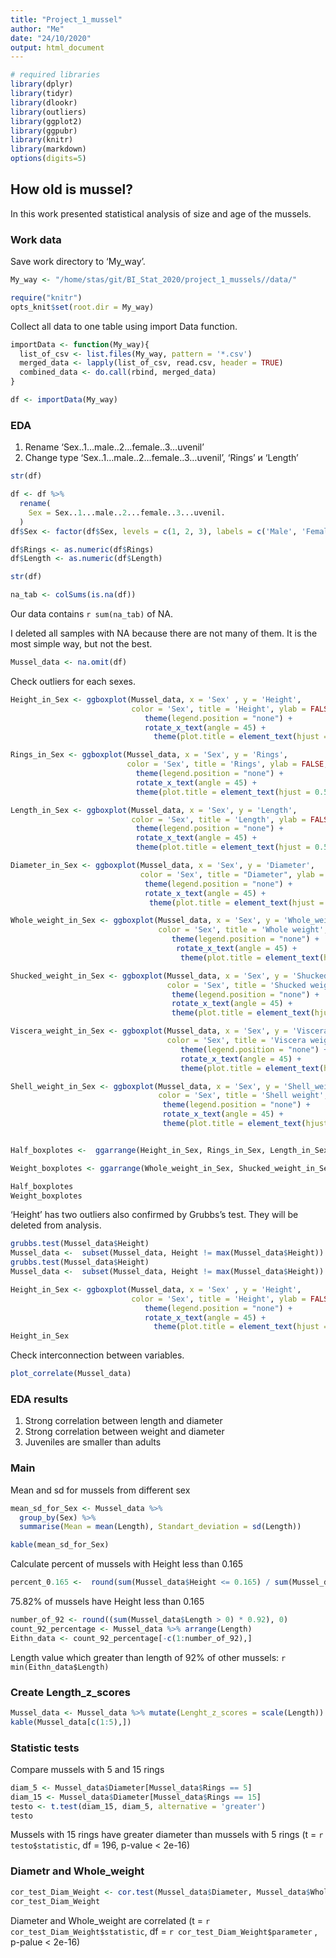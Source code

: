 ```yaml
---
title: "Project_1_mussel"
author: "Me"
date: "24/10/2020"
output: html_document
---
```


```r
# required libraries
library(dplyr)
library(tidyr)
library(dlookr)
library(outliers)
library(ggplot2)
library(ggpubr)
library(knitr)
library(markdown)
options(digits=5)
```
## How old is mussel?

In this work presented statistical analysis of size and age of the mussels. 

### Work data
Save work directory to 'My_way'.

```r
My_way <- "/home/stas/git/BI_Stat_2020/project_1_mussels//data/"
```

```r
require("knitr")
opts_knit$set(root.dir = My_way)
```


Collect all data to one table using import Data function.
```r
importData <- function(My_way){
  list_of_csv <- list.files(My_way, pattern = '*.csv') 
  merged_data <- lapply(list_of_csv, read.csv, header = TRUE)
  combined_data <- do.call(rbind, merged_data)
}
```

```r
df <- importData(My_way)
```

### EDA

1) Rename 'Sex..1...male..2...female..3...uvenil' 
2) Change type 'Sex..1...male..2...female..3...uvenil', 'Rings' и 'Length' 

```r
str(df)
```

```r
df <- df %>%
  rename(
    Sex = Sex..1...male..2...female..3...uvenil.
  )
df$Sex <- factor(df$Sex, levels = c(1, 2, 3), labels = c('Male', 'Female', 'Uvenil'))

df$Rings <- as.numeric(df$Rings)
df$Length <- as.numeric(df$Length)

str(df)
```

```r
na_tab <- colSums(is.na(df))
```

Our data contains `r sum(na_tab)` of NA. 

I deleted all samples with NA because there are not many of them. It is the most simple way, but not the best. 

```r
Mussel_data <- na.omit(df)
```
Check outliers for each sexes.


```r

Height_in_Sex <- ggboxplot(Mussel_data, x = 'Sex' , y = 'Height',
                           color = 'Sex', title = 'Height', ylab = FALSE, xlab = FALSE) + 
                              theme(legend.position = "none") +
                              rotate_x_text(angle = 45) +
                                theme(plot.title = element_text(hjust = 0.5))

Rings_in_Sex <- ggboxplot(Mussel_data, x = 'Sex', y = 'Rings',
                          color = 'Sex', title = 'Rings', ylab = FALSE, xlab = FALSE) + 
                            theme(legend.position = "none") +
                            rotate_x_text(angle = 45) + 
                            theme(plot.title = element_text(hjust = 0.5))

Length_in_Sex <- ggboxplot(Mussel_data, x = 'Sex', y = 'Length',
                           color = 'Sex', title = 'Length', ylab = FALSE, xlab = FALSE) + 
                            theme(legend.position = "none") +
                            rotate_x_text(angle = 45) +
                            theme(plot.title = element_text(hjust = 0.5))

Diameter_in_Sex <- ggboxplot(Mussel_data, x = 'Sex', y = 'Diameter',
                             color = 'Sex', title = "Diameter", ylab = FALSE, xlab = FALSE) + 
                              theme(legend.position = "none") +
                              rotate_x_text(angle = 45) +
                               theme(plot.title = element_text(hjust = 0.5))

Whole_weight_in_Sex <- ggboxplot(Mussel_data, x = 'Sex', y = 'Whole_weight',
                                 color = 'Sex', title = 'Whole weight', ylab = FALSE, xlab = FALSE) + 
                                    theme(legend.position = "none") +
                                     rotate_x_text(angle = 45) +
                                      theme(plot.title = element_text(hjust = 0.5))

Shucked_weight_in_Sex <- ggboxplot(Mussel_data, x = 'Sex', y = 'Shucked_weight',
                                   color = 'Sex', title = 'Shucked weight', ylab = FALSE, xlab = FALSE) + 
                                    theme(legend.position = "none") +
                                    rotate_x_text(angle = 45) +
                                    theme(plot.title = element_text(hjust = 0.5))

Viscera_weight_in_Sex <- ggboxplot(Mussel_data, x = 'Sex', y = 'Viscera_weight',
                                   color = 'Sex', title = 'Viscera weight', ylab = FALSE, xlab = FALSE) + 
                                      theme(legend.position = "none") +
                                      rotate_x_text(angle = 45) +
                                      theme(plot.title = element_text(hjust = 0.5))

Shell_weight_in_Sex <- ggboxplot(Mussel_data, x = 'Sex', y = 'Shell_weight',
                                 color = 'Sex', title = 'Shell weight', ylab = FALSE, xlab = FALSE) + 
                                  theme(legend.position = "none") +
                                  rotate_x_text(angle = 45) +
                                  theme(plot.title = element_text(hjust = 0.5))


Half_boxplotes <-  ggarrange(Height_in_Sex, Rings_in_Sex, Length_in_Sex, Diameter_in_Sex)

Weight_boxplotes <- ggarrange(Whole_weight_in_Sex, Shucked_weight_in_Sex, Viscera_weight_in_Sex, Shell_weight_in_Sex)

Half_boxplotes 
Weight_boxplotes
```

'Height' has two outliers also confirmed by Grubbs's test. They will be deleted from analysis.

```r
grubbs.test(Mussel_data$Height)
Mussel_data <-  subset(Mussel_data, Height != max(Mussel_data$Height))
grubbs.test(Mussel_data$Height)
Mussel_data <-  subset(Mussel_data, Height != max(Mussel_data$Height))
```

```r
Height_in_Sex <- ggboxplot(Mussel_data, x = 'Sex' , y = 'Height',
                           color = 'Sex', title = 'Height', ylab = FALSE) + 
                              theme(legend.position = "none") +
                              rotate_x_text(angle = 45) +
                                theme(plot.title = element_text(hjust = 0.5))
Height_in_Sex
```

Check interconnection between variables.

```r
plot_correlate(Mussel_data)
```

### EDA results

1) Strong correlation between length and diameter 
2) Strong correlation between weight and diameter 
3) Juveniles are smaller than adults


### Main

Mean and sd for mussels from different sex
```r
mean_sd_for_Sex <- Mussel_data %>% 
  group_by(Sex) %>%
  summarise(Mean = mean(Length), Standart_deviation = sd(Length))

```
```r
kable(mean_sd_for_Sex)
```

Calculate percent of mussels with Height less than 0.165

```r
percent_0.165 <-  round(sum(Mussel_data$Height <= 0.165) / sum(Mussel_data$Height >= 0), 4) 
```

75.82% of mussels have Height less than 0.165


```r
number_of_92 <- round((sum(Mussel_data$Length > 0) * 0.92), 0)
count_92_percentage <- Mussel_data %>% arrange(Length)
Eithn_data <- count_92_percentage[-c(1:number_of_92),]
```

Length value which greater than length of 92% of other mussels: `r min(Eithn_data$Length)`


### Create Length_z_scores

```r
Mussel_data <- Mussel_data %>% mutate(Lenght_z_scores = scale(Length))
kable(Mussel_data[c(1:5),])
```

### Statistic tests

Compare mussels with 5 and 15 rings
```r
diam_5 <- Mussel_data$Diameter[Mussel_data$Rings == 5]
diam_15 <- Mussel_data$Diameter[Mussel_data$Rings == 15]
testo <- t.test(diam_15, diam_5, alternative = 'greater')
testo
```

Mussels with 15 rings have greater diameter than mussels with 5 rings (t = `r testo$statistic`, df = 196, p-value < 2e-16)


### Diametr and Whole_weight

```r
cor_test_Diam_Weight <- cor.test(Mussel_data$Diameter, Mussel_data$Whole_weight)
cor_test_Diam_Weight
```

Diameter and Whole_weight are correlated  (t = `r cor_test_Diam_Weight$statistic`, df = `r cor_test_Diam_Weight$parameter` , p-palue < 2e-16)